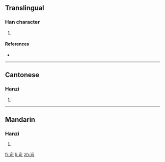 ==Translingual==

===Han character===
{{Han char|rn=46|rad=山|as=05|sn=8|four=2262<sub>1</sub>|canj=山一弓口 (UMNR)}}

# {{defn|Han|sort=山05}}

====References====
* {{Han ref|kx=0309.020|dkj=07968|dj=0608.290|hdz=10765.200|uh=5CA2|ud=23714|bh=CC65|bd=52325}}

----

==Cantonese==

===Hanzi===
{{yue-hanzi|jyut=|y=ho2}}

# {{defn|Cantonese}}

----

==Mandarin==

===Hanzi===
{{cmn-hanzi|pin=[[kě]] ([[ke3]])|wg=k'o<sup>3</sup>}}

# {{defn|Mandarin}}

[[fr:岢]]
[[li:岢]]
[[zh:岢]]